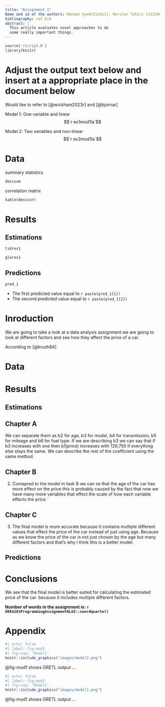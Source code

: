 ```yaml
---
title: "Assignment 2"
Name and id of the authors: Mannan Syed(212411), Meriton Tahiri (212398), Oskar Briceno Melinton (21354)
bibliography: ref.bib
abstract: |
  This article evaluates novel approaches to do
  some really important things.
---
```


```r
source('rscript.R')
library(knitr)
```


# Adjust the output text below and insert at a appropriate place in the document below
Would like to refer to [@wickham2023r] and [@bjornar]

Model 1: One variable and linear
$$`r ex1mod1la`$$

Model 2: Two variables and non-linear
$$`r ex2mod1la`$$

# Data 

summary statistics
```r
descsum 
```

correlation matrix
```r
kable(desccor)
```

# Results

## Estimations

```r
tidres1
```

```r
glares1
```

## Predictions

```r
pred_1 
```

- The first predicted value equal to `r paste(pred_1[1])`
- The second predicted value equal to `r paste(pred_1[2])`






# Inroduction
We are going to take a look at a data analysis assignment.we are going to look at different factors and see how they affect the price of a car.

According to [@knuth84]

# Data 

# Results

## Estimations

## Chapter A
We can separate them as b2 for age, b3 for model, b4 for transmission, b5 for mileage and b6 for fuel type. If we are describing b3 we can say that if b3 increases with one then b1(price) increases with 129,750 if everything else stays the same. We can describe the rest of the coefficient using the same method.

## Chapter B
2) Comapred to the model in task B we can se that the age of the car has more effect on the price this is probably caused by the fact that now we have many more variables that effect the scale of how each variable effects the price.¨

## Chapter C
3) The final model is more accurate because it contains multiple different values that effect the price of the car instead of just using age. Because as we know the price of the car is not just chosen by the age but many different factors and that’s why i think this is a better model.

## Predictions

# Conclusions
We see that the final model is better suited for calculating the estimated price of the car. because it includes multiple different factors.

**Number of words in the assignment is: `r OEKA201ProgrammingAssignmentNLAZ::cwordquarto()`**

# Appendix

```r
#| echo: false
#| label: fig-mod1
#| fig-cap: 'Model1'
knitr::include_graphics("images/model2.png")
```

@fig-mod1 shows GRETL output ...

```r
#| echo: false
#| label: fig-mod2
#| fig-cap: 'Model1'
knitr::include_graphics("images/model1.png")
```

@fig-mod1 shows GRETL output ...



